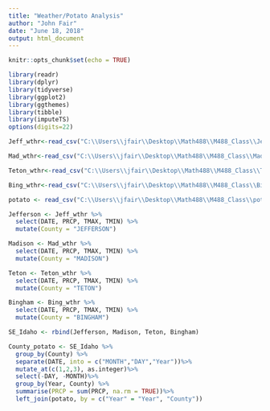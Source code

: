 ```yaml
---
title: "Weather/Potato Analysis"
author: "John Fair"
date: "June 18, 2018"
output: html_document
---
```


```r
knitr::opts_chunk$set(echo = TRUE)
```

```r
library(readr)
library(dplyr)
library(tidyverse)
library(ggplot2)
library(ggthemes)
library(tibble)
library(imputeTS)
options(digits=22)
```

```r
Jeff_wthr<-read_csv("C:\\Users\\jfair\\Desktop\\Math488\\M488_Class\\Jefferson.csv")

Mad_wthr<-read_csv("C:\\Users\\jfair\\Desktop\\Math488\\M488_Class\\Madison.csv")

Teton_wthr<-read_csv("C:\\Users\\jfair\\Desktop\\Math488\\M488_Class\\Teton.csv")

Bing_wthr<-read_csv("C:\\Users\\jfair\\Desktop\\Math488\\M488_Class\\Bingham.csv")

potato <- read_csv("C:\\Users\\jfair\\Desktop\\Math488\\M488_Class\\potato.csv")
```

```r
Jefferson <- Jeff_wthr %>%
  select(DATE, PRCP, TMAX, TMIN) %>%
  mutate(County = "JEFFERSON")

Madison <- Mad_wthr %>%
  select(DATE, PRCP, TMAX, TMIN) %>%
  mutate(County = "MADISON")

Teton <- Teton_wthr %>%
  select(DATE, PRCP, TMAX, TMIN) %>%
  mutate(County = "TETON")

Bingham <- Bing_wthr %>%
  select(DATE, PRCP, TMAX, TMIN) %>%
  mutate(County = "BINGHAM")

SE_Idaho <- rbind(Jefferson, Madison, Teton, Bingham)
```

```r
County_potato <- SE_Idaho %>%
  group_by(County) %>%
  separate(DATE, into = c("MONTH","DAY","Year"))%>%
  mutate_at(c(1,2,3), as.integer)%>%
  select(-DAY, -MONTH)%>%
  group_by(Year, County) %>%
  summarise(PRCP = sum(PRCP, na.rm = TRUE))%>%
  left_join(potato, by = c("Year" = "Year", "County"))
```




